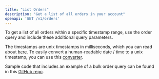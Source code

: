 ```yaml
---
title: "List Orders"
description: "Get a list of all orders in your account"
openapi: 'GET /v1/orders'
--- 
```


To get a list of all orders within a specific timestamp range, use the order query and include these additional query parameters.

The timestamps are unix timestamps in milliseconds, which you can read about [here](https://en.wikipedia.org/wiki/Unix_time). To easily convert a human-readable date / time to a unix timestamp, you can use this [converter](https://www.epochconverter.com/).

Sample code that includes an example of a bulk order query can be found in this [GitHub repo](https://github.com/zincio/api-samples).